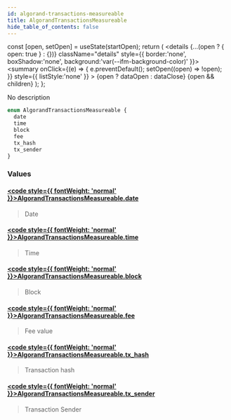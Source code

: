 ```yaml
---
id: algorand-transactions-measureable
title: AlgorandTransactionsMeasureable
hide_table_of_contents: false
---
```







  const [open, setOpen] = useState(startOpen);
  return (
    <details {...(open ? { open: true } : {})} className="details" style={{ border:'none', boxShadow:'none', background:'var(--ifm-background-color)' }}>
      <summary
        onClick={(e) => {
          e.preventDefault();
          setOpen((open) => !open);
        }}
        style={{ listStyle:'none' }}
      >
      {open ? dataOpen : dataClose}
      </summary>
      {open && children}
    </details>
  );
};








No description


```graphql
enum AlgorandTransactionsMeasureable {
  date
  time
  block
  fee
  tx_hash
  tx_sender
}
```




### Values

#### [<code style={{ fontWeight: 'normal' }}>AlgorandTransactionsMeasureable.<b>date</b></code>](#)  
> 
> 
> Date
> 

#### [<code style={{ fontWeight: 'normal' }}>AlgorandTransactionsMeasureable.<b>time</b></code>](#)  
> 
> 
> Time
> 

#### [<code style={{ fontWeight: 'normal' }}>AlgorandTransactionsMeasureable.<b>block</b></code>](#)  
> 
> 
> Block
> 

#### [<code style={{ fontWeight: 'normal' }}>AlgorandTransactionsMeasureable.<b>fee</b></code>](#)  
> 
> 
> Fee value
> 

#### [<code style={{ fontWeight: 'normal' }}>AlgorandTransactionsMeasureable.<b>tx_hash</b></code>](#)  
> 
> 
> Transaction hash
> 

#### [<code style={{ fontWeight: 'normal' }}>AlgorandTransactionsMeasureable.<b>tx_sender</b></code>](#)  
> 
> 
> Transaction Sender
> 



